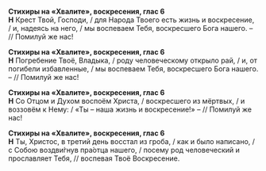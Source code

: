 **Стихиры на «Хвалите», воскресения, глас 6**  
**Н** Крест Твой, Господи, / для Народа Твоего есть жизнь и воскресение, / и, надеясь на него, / мы воспеваем Тебя, воскресшего Бога нашего. – // Помилуй же нас!

**Стихиры на «Хвалите», воскресения, глас 6**  
**Н** Погребение Твоё, Владыка, / роду человеческому открыло рай, / и, от погибели избавленные, / мы воспеваем Тебя, воскресшего Бога нашего. – // Помилуй же нас!

**Стихиры на «Хвалите», воскресения, глас 6**  
**Н** Со Отцом и Духом воспоём Христа, / воскресшего из мёртвых, / и воззовём к Нему: / «Ты – наша жизнь и воскресение!» – // Помилуй же нас!

**Стихиры на «Хвалите», воскресения, глас 6**  
**Н** Ты, Христос, в третий день восстал из гроба, / как и было написано, / с Собою воздви́гнув пра́отца нашего, / посему род человеческий и прославляет Тебя, // воспевая Твоё Воскресение.
